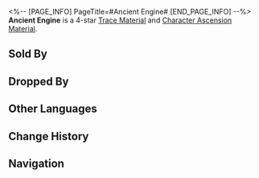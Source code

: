 <%-- [PAGE_INFO]
PageTitle=#Ancient Engine#
[END_PAGE_INFO] --%>
{{Item Infobox
|title       = Ancient Engine
|id          = 112013
|image       = Item Ancient Engine.png
|type        = 
|invCategory = Upgrade Materials
|rarity      = 4
|effect      = Mechanical engine left behind from the Old World. Advanced material used for enhancement.
|description = It uses Geomarrow as the energy source. When powered, it spews wandering auroras, not sparkles.
|source1     = Automatons at Equilibrium Level 4 or higher
|source2     = [[Omni-Synthesizer]] &mdash; Material Synthesis
|source3     = Simulated Universe enemies
|source4     = [[Omni-Synthesizer]] &mdash; Material Exchange
}}
{{Description|1=''"Only the Technology Division directly under the Supreme Guardian has access to information regarding the Old World. I lost my privileges after I was fired."''}}
'''Ancient Engine''' is a 4-star [[Trace Material]] and [[Character Ascension Material]].

==Sold By==
{{Shop Availability}}

==Dropped By==
{{Dropped By}}

==Other Languages==
{{Other Languages
|en   = Ancient Engine
|zhs  = 古代引擎
|zht  = 古代引擎
|ja   = 古代エンジン
|ko   = 고대 엔진
|es   = Motor antiguo
|fr   = Ancien moteur
|ru   = Древний двигатель
|th   = Ancient Engine
|vi   = Động Cơ Cổ Đại
|de   = Uraltes Triebwerk
|id   = Ancient Engine
|pt   = Motor Antigo
}}

==Change History==
{{Change History|2.0}}

==Navigation==
{{Upgrade Material Navbox}}